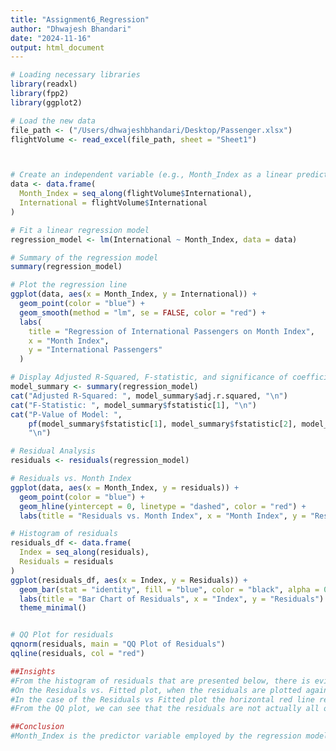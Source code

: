 ```yaml
---
title: "Assignment6_Regression"
author: "Dhwajesh Bhandari"
date: "2024-11-16"
output: html_document
---
```


```r
# Loading necessary libraries
library(readxl)
library(fpp2)
library(ggplot2)

# Load the new data
file_path <- ("/Users/dhwajeshbhandari/Desktop/Passenger.xlsx")
flightVolume <- read_excel(file_path, sheet = "Sheet1")



# Create an independent variable (e.g., Month_Index as a linear predictor)
data <- data.frame(
  Month_Index = seq_along(flightVolume$International), 
  International = flightVolume$International
)

# Fit a linear regression model
regression_model <- lm(International ~ Month_Index, data = data)

# Summary of the regression model
summary(regression_model)

# Plot the regression line
ggplot(data, aes(x = Month_Index, y = International)) +
  geom_point(color = "blue") +
  geom_smooth(method = "lm", se = FALSE, color = "red") +
  labs(
    title = "Regression of International Passengers on Month Index",
    x = "Month Index",
    y = "International Passengers"
  )

# Display Adjusted R-Squared, F-statistic, and significance of coefficients
model_summary <- summary(regression_model)
cat("Adjusted R-Squared: ", model_summary$adj.r.squared, "\n")
cat("F-Statistic: ", model_summary$fstatistic[1], "\n")
cat("P-Value of Model: ", 
    pf(model_summary$fstatistic[1], model_summary$fstatistic[2], model_summary$fstatistic[3], lower.tail = FALSE), 
    "\n")

# Residual Analysis
residuals <- residuals(regression_model)

# Residuals vs. Month Index
ggplot(data, aes(x = Month_Index, y = residuals)) +
  geom_point(color = "blue") +
  geom_hline(yintercept = 0, linetype = "dashed", color = "red") +
  labs(title = "Residuals vs. Month Index", x = "Month Index", y = "Residuals")

# Histogram of residuals
residuals_df <- data.frame(
  Index = seq_along(residuals), 
  Residuals = residuals
)
ggplot(residuals_df, aes(x = Index, y = Residuals)) +
  geom_bar(stat = "identity", fill = "blue", color = "black", alpha = 0.7) +
  labs(title = "Bar Chart of Residuals", x = "Index", y = "Residuals") +
  theme_minimal()


# QQ Plot for residuals
qqnorm(residuals, main = "QQ Plot of Residuals")
qqline(residuals, col = "red")

##Insights
#From the histogram of residuals that are presented below, there is evidence that residuals are not perfectly normally distributed. This therefore partly raises questions about the normality assumption for the linear regression model used in this study.
#On the Residuals vs. Fitted plot, when the residuals are plotted against the fitted values, an upward opening funnel-shape (or a fan shape) suggests heteroscedasticity. This goes against the constant variance assumption made in linear regression, and often requires transformation of the data or a need to use a different model.
#In the case of the Residuals vs Fitted plot the horizontal red line represents the zero residual line which indicates where residuals would lay if the fitted model was perfect. The systematic pattern around the line indicates that some regions of the model are underfitted or overfitted.
#From the QQ plot, we can see that the residuals are not actually all over the place, and this is evident by the fact that there is a twist from the straight reference line at the ends, so we can actually ascertain that the residuals are not normally distributed.

##Conclusion
#Month_Index is the predictor variable employed by the regression model to estimate International passenger traffic. , through rebuttal analysis, there is presence of heteroscedasticity and non-normality, which play viods key regression model assumptions as provided by the model. In these cases, maybe different transformations or other regression models need to be carried out.











```

